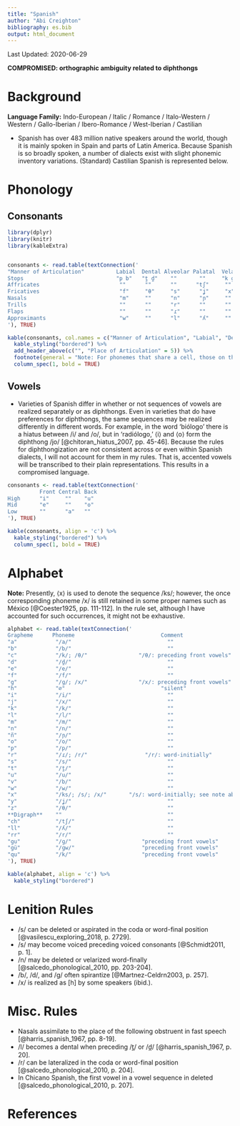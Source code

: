 ```yaml
---
title: "Spanish"
author: "Abi Creighton"
bibliography: es.bib
output: html_document
---
```


Last Updated: 2020-06-29

**COMPROMISED: orthographic ambiguity related to diphthongs**

# Background

**Language Family:** Indo-European / Italic / Romance / Italo-Western / Western / Gallo-Iberian / Ibero-Romance / West-Iberian / Castilian

* Spanish has over 483 million native speakers around the world, though it is mainly spoken in Spain and parts of Latin America. Because Spanish is so broadly spoken, a number of dialects exist with slight phonemic inventory variations. (Standard) Castilian Spanish is represented below.


# Phonology

## Consonants

```r

library(dplyr)
library(knitr)
library(kableExtra)


consonants <- read.table(textConnection('
"Manner of Articulation"          Labial  Dental Alveolar Palatal  Velar     
Stops                             "p b"   "t̪ d̪"    ""       ""     "k ɡ"
Affricates                         ""      ""      ""      "tʃ"     ""
Fricatives                         "f"     "θ"     "s"      "ʝ"     "x"
Nasals                             "m"     ""      "n"      "ɲ"     ""
Trills                             ""      ""      "r"      ""      ""
Flaps                              ""      ""      "ɾ"      ""      ""
Approximants                       "w"     ""      "l"      "ʎ"     ""
'), TRUE)

kable(consonants, col.names = c("Manner of Articulation", "Labial", "Dental", "Alveolar", "Palatal", "Velar"), align = 'c') %>%
  kable_styling("bordered") %>%
  add_header_above(c("", "Place of Articulation" = 5)) %>%
  footnote(general = "Note: For phonemes that share a cell, those on the left are voiceless and those on the right are voiced.", general_title = "") %>%
  column_spec(1, bold = TRUE)
```

## Vowels

* Varieties of Spanish differ in whether or not sequences of vowels are realized separately or as diphthongs. Even in varieties that do have preferences for diphthongs, the same sequences may be realized differently in different words. For example, in the word 'biólogo' there is a hiatus between /i/ and /o/, but in 'radiólogo,' ⟨i⟩ and ⟨o⟩ form the diphthong /jo/ [@chitoran_hiatus_2007, pp. 45-46]. Because the rules for diphthongization are not consistent across or even within Spanish dialects, I will not account for them in my rules. That is, accented vowels will be transcribed to their plain representations. This results in a compromised language.

```r
consonants <- read.table(textConnection('
          Front Central Back
High      "i"     ""    "u"
Mid       "e"     ""    "o"
Low       ""      "a"   ""
'), TRUE)

kable(consonants, align = 'c') %>%
  kable_styling("bordered") %>%
  column_spec(1, bold = TRUE)
```

# Alphabet

**Note:** Presently, ⟨x⟩ is used to denote the sequence /ks/; however, the once corresponding phoneme /x/ is still retained in some proper names such as México [@Coester1925, pp. 111-112]. In the rule set, although I have accounted for such occurrences, it might not be exhaustive.

```r

alphabet <- read.table(textConnection('
Grapheme      Phoneme                           Comment
"a"            "/a/"                              ""
"b"            "/b/"                              ""
"c"            "/k/; /θ/"                "/θ/: preceding front vowels"
"d"            "/d̪/"                              ""
"e"            "/e/"                              ""
"f"            "/f/"                              ""
"g"            "/ɡ/; /x/"                "/x/: preceding front vowels"
"h"            "∅"                              "silent"
"i"            "/i/"                              ""
"j"            "/x/"                              ""
"k"            "/k/"                              ""
"l"            "/l/"                              ""
"m"            "/m/"                              ""
"n"            "/n/"                              ""
"ñ"            "/ɲ/"                              ""
"o"            "/o/"                              ""
"p"            "/p/"                              ""
"r"            "/ɾ/; /r/"                  "/r/: word-initially"
"s"            "/s/"                              ""
"t"            "/t̪/"                              ""
"u"            "/u/"                              ""
"v"            "/b/"                              ""
"w"            "/w/"                              ""
"x"            "/ks/; /s/; /x/"       "/s/: word-initially; see note above about /x/"
"y"            "/ʝ/"                              ""
"z"            "/θ/"                              ""
**Digraph**    ""                                 ""
"ch"           "/tʃ/"                             ""
"ll"           "/ʎ/"                              ""
"rr"           "/r/"                              ""
"gu"           "/ɡ/"                      "preceding front vowels"
"gü"           "/ɡw/"                     "preceding front vowels"
"qu"           "/k/"                      "preceding front vowels"
'), TRUE)

kable(alphabet, align = 'c') %>%
  kable_styling("bordered")
```

# Lenition Rules

* /s/ can be deleted or aspirated in the coda or word-final position [@vasilescu_exploring_2018, p. 2729].
* /s/ may become voiced preceding voiced consonants [@Schmidt2011, p. 1].
* /n/ may be deleted or velarized word-finally [@salcedo_phonological_2010, pp. 203-204].
* /b/, /d/, and /ɡ/ often spirantize [@Martnez-Celdrn2003, p. 257].
* /x/ is realized as [h] by some speakers (ibid.).

# Misc. Rules

* Nasals assimilate to the place of the following obstruent in fast speech [@harris_spanish_1967, pp. 8-19].
* /l/ becomes a dental when preceding /t̪/ or /d̪/ [@harris_spanish_1967, p. 20].
* /r/ can be lateralized in the coda or word-final position [@salcedo_phonological_2010, p. 204].
* In Chicano Spanish, the first vowel in a vowel sequence in deleted [@salcedo_phonological_2010, p. 207].

# References
